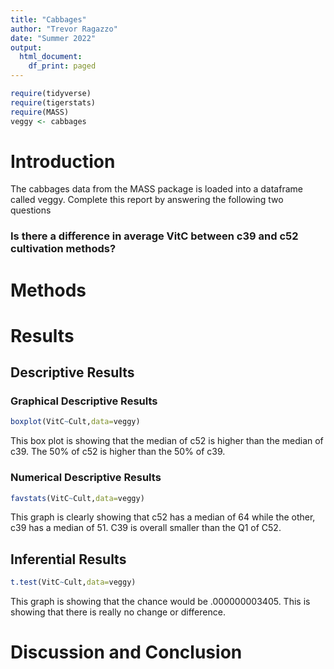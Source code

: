 ```yaml
---
title: "Cabbages"
author: "Trevor Ragazzo"
date: "Summer 2022"
output:
  html_document:
    df_print: paged
---
```


```r
require(tidyverse)
require(tigerstats)
require(MASS)
veggy <- cabbages
```

# Introduction

<!--In this section you explain what you are trying to show.  Where did the data come from?  What is the research or other question you are trying to answer?!-->
 The cabbages data from the MASS package is loaded into a dataframe called veggy. Complete this report by answering the following two questions  
 
### Is there a difference in average VitC between c39 and c52 cultivation methods?  

# Methods

<!--Decide on your methods:  use "variable analysis" or other appropriate descriptors.  Make sure to choose at least one graphical method and at least one numerical method.!-->

# Results

<!--Divide this section into two sub-sections:  One for your descriptive  results and one for your inferential results.!-->

## Descriptive Results

### Graphical Descriptive Results

<!--Graphical results here.  Make sure to show your code.  Provide appropriate labels for axes, giving units if possible, and provide a good title for the graph, too.  Use the graphical results to describe the patterns if any that exist in the data as focused toward the research question!-->

```r
boxplot(VitC~Cult,data=veggy)
```


This box plot is showing that the median of c52 is higher than the median of c39. The 50% of c52 is higher than the 50% of c39.

### Numerical Descriptive Results

<!--Numerical results go here. Use the numerical results to describe the patterns if any that exist in the data as focused toward the research question!-->


```r
favstats(VitC~Cult,data=veggy)
```


This graph is clearly showing that c52 has a median of 64 while the other, c39 has a median of 51. C39 is overall smaller than the Q1 of C52. 

## Inferential Results

```r
t.test(VitC~Cult,data=veggy)
```

This graph is showing that the chance would be .000000003405. This is showing that there is really no change or difference.

<!--State hypothesis clearly.  Make sure your discussion of the inferential test covers all the aspects that the test output produces, such as test statistic, p-value etc.  Make a decision about the null hypothesis, explain the assumptions on which the selected test/procedure was based, and why the chosen procedure satisfys the assumptions and is appropriate to answer the research question!-->


# Discussion and Conclusion

<!--Discussion and conclusion here.  If you found a relationship be sure to consider whether the relationship occurs because one of the variavbles causes the other, or whether they perhasps are related for some other reason.  Watch the chapter 6 videos from the GeorgeTown videos collection.!-->
